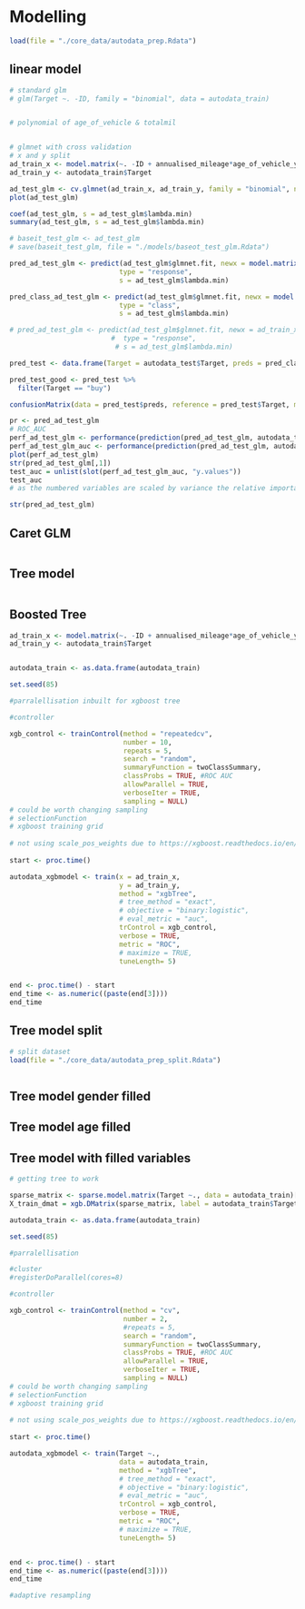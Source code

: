 # Modelling
```r
load(file = "./core_data/autodata_prep.Rdata")
```

## linear model
```r
# standard glm
# glm(Target ~. -ID, family = "binomial", data = autodata_train)


# polynomial of age_of_vehicle & totalmil


# glmnet with cross validation
# x and y split
ad_train_x <- model.matrix(~. -ID + annualised_mileage*age_of_vehicle_years , autodata_train[,-2])
ad_train_y <- autodata_train$Target

ad_test_glm <- cv.glmnet(ad_train_x, ad_train_y, family = "binomial", nfolds = 10)
plot(ad_test_glm)

coef(ad_test_glm, s = ad_test_glm$lambda.min)
summary(ad_test_glm, s = ad_test_glm$lambda.min)

# baseit_test_glm <- ad_test_glm
# save(baseit_test_glm, file = "./models/baseot_test_glm.Rdata")

pred_ad_test_glm <- predict(ad_test_glm$glmnet.fit, newx = model.matrix(~. -ID+ annualised_mileage*age_of_vehicle_years, autodata_test[, -2]),
                           type = "response",
                           s = ad_test_glm$lambda.min)

pred_class_ad_test_glm <- predict(ad_test_glm$glmnet.fit, newx = model.matrix(~. -ID+ annualised_mileage*age_of_vehicle_years, autodata_test[, -2]),
                           type = "class",
                           s = ad_test_glm$lambda.min)

# pred_ad_test_glm <- predict(ad_test_glm$glmnet.fit, newx = ad_train_x,
                         #  type = "response",
                          # s = ad_test_glm$lambda.min)

pred_test <- data.frame(Target = autodata_test$Target, preds = pred_class_ad_test_glm[,1])

pred_test_good <- pred_test %>% 
  filter(Target == "buy")

confusionMatrix(data = pred_test$preds, reference = pred_test$Target, mode = "everything", positive = "buy")

pr <- pred_ad_test_glm
# ROC_AUC
perf_ad_test_glm <- performance(prediction(pred_ad_test_glm, autodata_test$Target), "tpr", "fpr")
perf_ad_test_glm_auc <- performance(prediction(pred_ad_test_glm, autodata_test$Target), "auc")
plot(perf_ad_test_glm)
str(pred_ad_test_glm[,1])
test_auc = unlist(slot(perf_ad_test_glm_auc, "y.values"))
test_auc
# as the numbered variables are scaled by variance the relative importance can be taken from coeficients

str(pred_ad_test_glm)
```
## Caret GLM
```r

```


## Tree model
```r

```

## Boosted Tree

```r



ad_train_x <- model.matrix(~. -ID + annualised_mileage*age_of_vehicle_years , autodata_train[,-2])
ad_train_y <- autodata_train$Target


autodata_train <- as.data.frame(autodata_train)

set.seed(85)

#parralellisation inbuilt for xgboost tree

#controller

xgb_control <- trainControl(method = "repeatedcv",
                            number = 10,
                            repeats = 5,
                            search = "random",
                            summaryFunction = twoClassSummary,
                            classProbs = TRUE, #ROC AUC
                            allowParallel = TRUE,
                            verboseIter = TRUE,
                            sampling = NULL) 
# could be worth changing sampling
# selectionFunction
# xgboost training grid
  
# not using scale_pos_weights due to https://xgboost.readthedocs.io/en/latest/tutorials/param_tuning.html
 
start <- proc.time()

autodata_xgbmodel <- train(x = ad_train_x,
                           y = ad_train_y,
                           method = "xgbTree", 
                           # tree_method = "exact",
                           # objective = "binary:logistic",
                           # eval_metric = "auc",
                           trControl = xgb_control,
                           verbose = TRUE,
                           metric = "ROC",
                           # maximize = TRUE,
                           tuneLength= 5)


end <- proc.time() - start
end_time <- as.numeric((paste(end[3])))
end_time
```

## Tree model split 
```r
# split dataset
load(file = "./core_data/autodata_prep_split.Rdata")
```


```r
```


## Tree model gender filled

## Tree model age filled

## Tree model with filled variables


```r

# getting tree to work

sparse_matrix <- sparse.model.matrix(Target ~., data = autodata_train)[,-1]
X_train_dmat = xgb.DMatrix(sparse_matrix, label = autodata_train$Target)

autodata_train <- as.data.frame(autodata_train)

set.seed(85)

#parralellisation 

#cluster
#registerDoParallel(cores=8)

#controller

xgb_control <- trainControl(method = "cv",
                            number = 2,
                            #repeats = 5,
                            search = "random",
                            summaryFunction = twoClassSummary,
                            classProbs = TRUE, #ROC AUC
                            allowParallel = TRUE,
                            verboseIter = TRUE,
                            sampling = NULL) 
# could be worth changing sampling
# selectionFunction
# xgboost training grid
  
# not using scale_pos_weights due to https://xgboost.readthedocs.io/en/latest/tutorials/param_tuning.html
 
start <- proc.time()

autodata_xgbmodel <- train(Target ~.,
                           data = autodata_train,
                           method = "xgbTree", 
                           # tree_method = "exact",
                           # objective = "binary:logistic",
                           # eval_metric = "auc",
                           trControl = xgb_control,
                           verbose = TRUE,
                           metric = "ROC",
                           # maximize = TRUE,
                           tuneLength= 5)


end <- proc.time() - start
end_time <- as.numeric((paste(end[3])))
end_time

#adaptive resampling
```